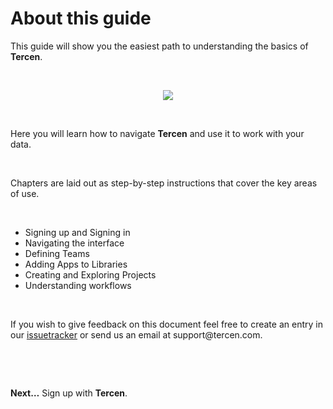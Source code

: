 # About this guide

This guide will show you the easiest path to understanding the basics of __Tercen__.

\

<center><img src="images/about_blocks.jpg"></center>

\

Here you will learn how to navigate  __Tercen__ and use it to work with your data. 

\

Chapters are laid out as step-by-step instructions that cover the key areas of use. 

\

* Signing up and Signing in
* Navigating the interface
* Defining Teams 
* Adding Apps to Libraries 
* Creating and Exploring Projects
* Understanding workflows

\

If you wish to give feedback on this document feel free to create an entry in our [issuetracker](https://github.com/tercen/starters-guide/issues) 
or send us an email at support@tercen.com.

\

\

__Next...__ Sign up with __Tercen__.
